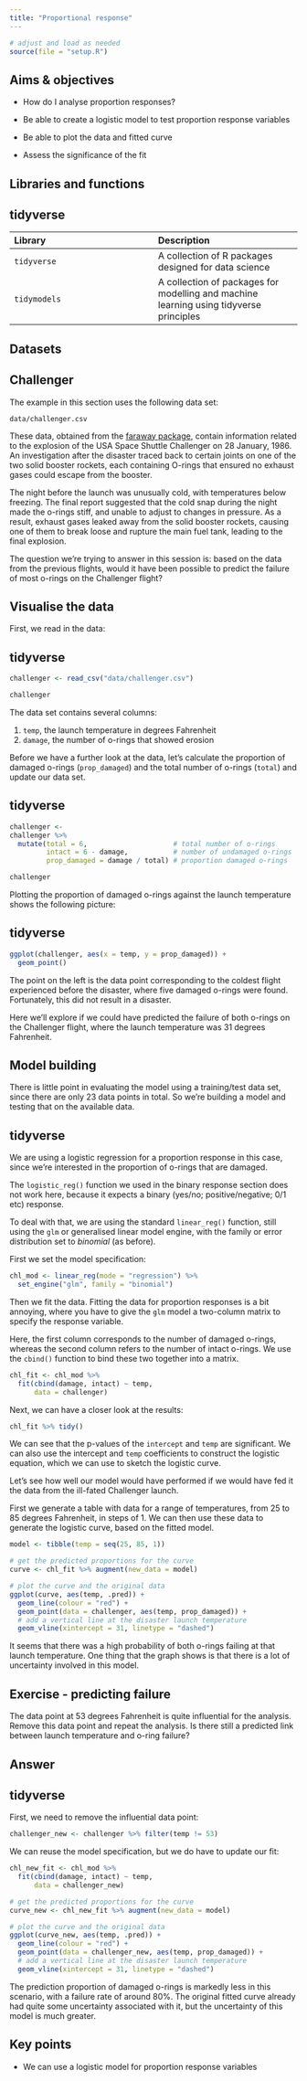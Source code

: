 ```yaml
---
title: "Proportional response"
---
```


```r
# adjust and load as needed
source(file = "setup.R")
```

::: callout-note
## Aims & objectives

-   How do I analyse proportion responses?

-   Be able to create a logistic model to test proportion response variables

-   Be able to plot the data and fitted curve

-   Assess the significance of the fit
:::

## Libraries and functions

::: panel-tabset
## tidyverse

| Library      | Description                                                                            |
|:-----------------------------------|:-----------------------------------|
| `tidyverse`  | A collection of R packages designed for data science                                   |
| `tidymodels` | A collection of packages for modelling and machine learning using tidyverse principles |
:::

## Datasets

::: panel-tabset
## Challenger

The example in this section uses the following data set:

`data/challenger.csv`

These data, obtained from the [faraway package](https://www.rdocumentation.org/packages/faraway/versions/1.0.7), contain information related to the explosion of the USA Space Shuttle Challenger on 28 January, 1986. An investigation after the disaster traced back to certain joints on one of the two solid booster rockets, each containing O-rings that ensured no exhaust gases could escape from the booster.

The night before the launch was unusually cold, with temperatures below freezing. The final report suggested that the cold snap during the night made the o-rings stiff, and unable to adjust to changes in pressure. As a result, exhaust gases leaked away from the solid booster rockets, causing one of them to break loose and rupture the main fuel tank, leading to the final explosion.

The question we're trying to answer in this session is: based on the data from the previous flights, would it have been possible to predict the failure of most o-rings on the Challenger flight?
:::

## Visualise the data

First, we read in the data:

::: panel-tabset
## tidyverse

```r
challenger <- read_csv("data/challenger.csv")

challenger
```
:::

The data set contains several columns:

1.  `temp`, the launch temperature in degrees Fahrenheit
2.  `damage`, the number of o-rings that showed erosion

Before we have a further look at the data, let's calculate the proportion of damaged o-rings (`prop_damaged`) and the total number of o-rings (`total`) and update our data set.

::: panel-tabset
## tidyverse

```r
challenger <-
challenger %>%
  mutate(total = 6,                     # total number of o-rings
         intact = 6 - damage,           # number of undamaged o-rings
         prop_damaged = damage / total) # proportion damaged o-rings

challenger
```
:::

Plotting the proportion of damaged o-rings against the launch temperature shows the following picture:

::: panel-tabset
## tidyverse

```r
ggplot(challenger, aes(x = temp, y = prop_damaged)) +
  geom_point()
```
:::

The point on the left is the data point corresponding to the coldest flight experienced before the disaster, where five damaged o-rings were found. Fortunately, this did not result in a disaster.

Here we'll explore if we could have predicted the failure of both o-rings on the Challenger flight, where the launch temperature was 31 degrees Fahrenheit.

## Model building

There is little point in evaluating the model using a training/test data set, since there are only 23 data points in total. So we're building a model and testing that on the available data.

::: panel-tabset
## tidyverse

We are using a logistic regression for a proportion response in this case, since we're interested in the proportion of o-rings that are damaged.

The `logistic_reg()` function we used in the binary response section does not work here, because it expects a binary (yes/no; positive/negative; 0/1 etc) response.

To deal with that, we are using the standard `linear_reg()` function, still using the `glm` or generalised linear model engine, with the family or error distribution set to *binomial* (as before).

First we set the model specification:

```r
chl_mod <- linear_reg(mode = "regression") %>%
  set_engine("glm", family = "binomial")
```

Then we fit the data. Fitting the data for proportion responses is a bit annoying, where you have to give the `glm` model a two-column matrix to specify the response variable.

Here, the first column corresponds to the number of damaged o-rings, whereas the second column refers to the number of intact o-rings. We use the `cbind()` function to bind these two together into a matrix.

```r
chl_fit <- chl_mod %>% 
  fit(cbind(damage, intact) ~ temp,
      data = challenger)
```

Next, we can have a closer look at the results:

```r
chl_fit %>% tidy()
```

We can see that the p-values of the `intercept` and `temp` are significant. We can also use the intercept and `temp` coefficients to construct the logistic equation, which we can use to sketch the logistic curve.

```{=tex}
\begin{equation}
P(o-ring \ failure) = \frac{1}{1 + {e}^{-(11.66 -  0.22 \cdot temp)}}
\end{equation}
```
Let's see how well our model would have performed if we would have fed it the data from the ill-fated Challenger launch.

First we generate a table with data for a range of temperatures, from 25 to 85 degrees Fahrenheit, in steps of 1. We can then use these data to generate the logistic curve, based on the fitted model.

```r
model <- tibble(temp = seq(25, 85, 1))
```

```r
# get the predicted proportions for the curve
curve <- chl_fit %>% augment(new_data = model)

# plot the curve and the original data
ggplot(curve, aes(temp, .pred)) +
  geom_line(colour = "red") +
  geom_point(data = challenger, aes(temp, prop_damaged)) +
  # add a vertical line at the disaster launch temperature
  geom_vline(xintercept = 31, linetype = "dashed")
```

It seems that there was a high probability of both o-rings failing at that launch temperature. One thing that the graph shows is that there is a lot of uncertainty involved in this model.
:::

## Exercise - predicting failure

The data point at 53 degrees Fahrenheit is quite influential for the analysis. Remove this data point and repeat the analysis. Is there still a predicted link between launch temperature and o-ring failure?

::: {.callout-caution collapse="true"}
## Answer

::: panel-tabset
## tidyverse

First, we need to remove the influential data point:

```r
challenger_new <- challenger %>% filter(temp != 53)
```

We can reuse the model specification, but we do have to update our fit:

```r
chl_new_fit <- chl_mod %>% 
  fit(cbind(damage, intact) ~ temp,
      data = challenger_new)
```

```r
# get the predicted proportions for the curve
curve_new <- chl_new_fit %>% augment(new_data = model)

# plot the curve and the original data
ggplot(curve_new, aes(temp, .pred)) +
  geom_line(colour = "red") +
  geom_point(data = challenger_new, aes(temp, prop_damaged)) +
  # add a vertical line at the disaster launch temperature
  geom_vline(xintercept = 31, linetype = "dashed")
```

The prediction proportion of damaged o-rings is markedly less in this scenario, with a failure rate of around 80%. The original fitted curve already had quite some uncertainty associated with it, but the uncertainty of this model is much greater.
:::
:::

## Key points

::: callout-note
-   We can use a logistic model for proportion response variables
:::
